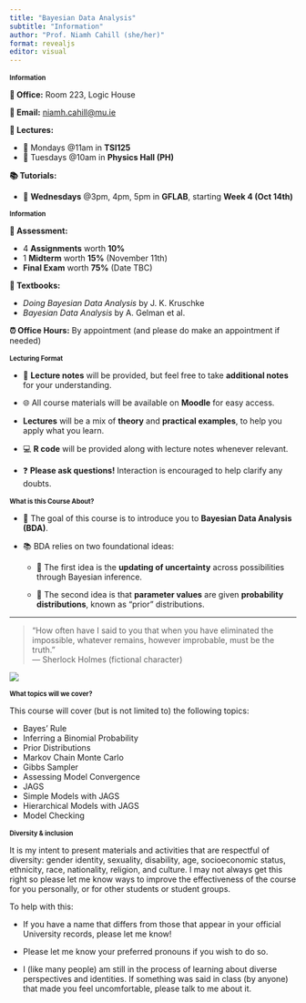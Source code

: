 ```yaml
---
title: "Bayesian Data Analysis"
subtitle: "Information"
author: "Prof. Niamh Cahill (she/her)"
format: revealjs
editor: visual
---
```


## Information {style="font-size: 80%;"}

**🏢 Office:** Room 223, Logic House

**📧 Email:** [niamh.cahill\@mu.ie](mailto:niamh.cahill@mu.ie){.email}

**📅 Lectures:**

-   📍 Mondays @11am in **TSI125**\
-   📍 Tuesdays @10am in **Physics Hall (PH)**

**📚 Tutorials:**

-   📍 **Wednesdays** @3pm, 4pm, 5pm in **GFLAB**, starting **Week 4 (Oct 14th)**

## Information {style="font-size: 80%;"}

**📝 Assessment:**

-   4 **Assignments** worth **10%**
-   1 **Midterm** worth **15%** (November 11th)
-   **Final Exam** worth **75%** (Date TBC)

**📖 Textbooks:**

-   *Doing Bayesian Data Analysis* by J. K. Kruschke\
-   *Bayesian Data Analysis* by A. Gelman et al.

**⏰ Office Hours:** By appointment (and please do make an appointment if needed)

## Lecturing Format {style="font-size: 80%;"}

-   📝 **Lecture notes** will be provided, but feel free to take **additional notes** for your understanding.

-   🌐 All course materials will be available on **Moodle** for easy access.

-   **Lectures** will be a mix of **theory** and **practical examples**, to help you apply what you learn.

-   💻 **R code** will be provided along with lecture notes whenever relevant.

-   ❓ **Please ask questions!** Interaction is encouraged to help clarify any doubts.

## What is this Course About? {style="font-size: 80%;"}

-   🎯 The goal of this course is to introduce you to **Bayesian Data Analysis (BDA)**.

-   📚 BDA relies on two foundational ideas:

    -   🔄 The first idea is the **updating of uncertainty** across possibilities through Bayesian inference.

    -   🎲 The second idea is that **parameter values** are given **probability distributions**, known as "prior" distributions.

------------------------------------------------------------------------

> "How often have I said to you that when you have eliminated the impossible, whatever remains, however improbable, must be the truth."\
> — Sherlock Holmes (fictional character)

![](images/07SHERLOCK-superJumbo.jpg)

## What topics will we cover? {style="font-size: 80%;"}

This course will cover (but is not limited to) the following topics:

-   Bayes' Rule
-   Inferring a Binomial Probability
-   Prior Distributions
-   Markov Chain Monte Carlo
-   Gibbs Sampler
-   Assessing Model Convergence
-   JAGS
-   Simple Models with JAGS
-   Hierarchical Models with JAGS
-   Model Checking

## Diversity & inclusion {style="font-size: 80%;"}


It is my intent to present materials and activities that are respectful of diversity: gender identity, sexuality, disability, age, socioeconomic status, ethnicity, race, nationality, religion, and culture. I may not always get this right so please let me know ways to improve the effectiveness of the course for you personally, or for other students or student groups.

To help with this:

-   If you have a name that differs from those that appear in your official University records, please let me know!

-   Please let me know your preferred pronouns if you wish to do so.

-   I (like many people) am still in the process of learning about diverse perspectives and identities. If something was said in class (by anyone) that made you feel uncomfortable, please talk to me about it.
